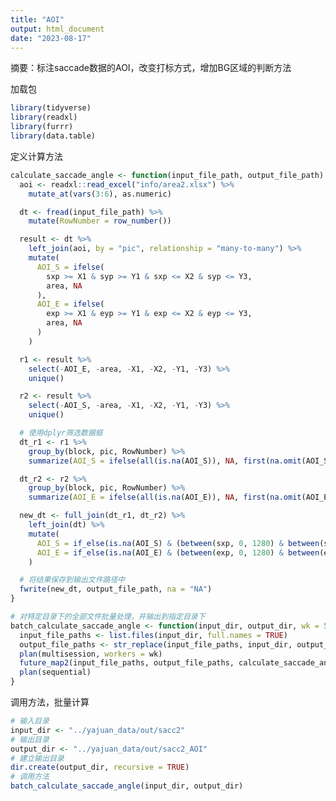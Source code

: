 ```yaml
---
title: "AOI"
output: html_document
date: "2023-08-17"
---
```

摘要：标注saccade数据的AOI，改变打标方式，增加BG区域的判断方法

加载包
```r
library(tidyverse)
library(readxl)
library(furrr)
library(data.table)
```

定义计算方法
```r
calculate_saccade_angle <- function(input_file_path, output_file_path) {
  aoi <- readxl::read_excel("info/area2.xlsx") %>%
    mutate_at(vars(3:6), as.numeric)

  dt <- fread(input_file_path) %>%
    mutate(RowNumber = row_number())

  result <- dt %>%
    left_join(aoi, by = "pic", relationship = "many-to-many") %>%
    mutate(
      AOI_S = ifelse(
        sxp >= X1 & syp >= Y1 & sxp <= X2 & syp <= Y3,
        area, NA
      ),
      AOI_E = ifelse(
        exp >= X1 & eyp >= Y1 & exp <= X2 & eyp <= Y3,
        area, NA
      )
    )

  r1 <- result %>%
    select(-AOI_E, -area, -X1, -X2, -Y1, -Y3) %>%
    unique()

  r2 <- result %>%
    select(-AOI_S, -area, -X1, -X2, -Y1, -Y3) %>%
    unique()

  # 使用dplyr筛选数据框
  dt_r1 <- r1 %>%
    group_by(block, pic, RowNumber) %>%
    summarize(AOI_S = ifelse(all(is.na(AOI_S)), NA, first(na.omit(AOI_S))))

  dt_r2 <- r2 %>%
    group_by(block, pic, RowNumber) %>%
    summarize(AOI_E = ifelse(all(is.na(AOI_E)), NA, first(na.omit(AOI_E))))

  new_dt <- full_join(dt_r1, dt_r2) %>%
    left_join(dt) %>%
    mutate(
      AOI_S = if_else(is.na(AOI_S) & (between(sxp, 0, 1280) & between(syp, 0, 1024)), "BG", AOI_S),
      AOI_E = if_else(is.na(AOI_E) & (between(exp, 0, 1280) & between(eyp, 0, 1024)), "BG", AOI_E)
    )

  # 将结果保存到输出文件路径中
  fwrite(new_dt, output_file_path, na = "NA")
}

# 对特定目录下的全部文件批量处理，并输出到指定目录下
batch_calculate_saccade_angle <- function(input_dir, output_dir, wk = 5) {
  input_file_paths <- list.files(input_dir, full.names = TRUE)
  output_file_paths <- str_replace(input_file_paths, input_dir, output_dir)
  plan(multisession, workers = wk)
  future_map2(input_file_paths, output_file_paths, calculate_saccade_angle)
  plan(sequential)
}
```

调用方法，批量计算
```r
# 输入目录
input_dir <- "../yajuan_data/out/sacc2"
# 输出目录
output_dir <- "../yajuan_data/out/sacc2_AOI"
# 建立输出目录
dir.create(output_dir, recursive = TRUE)
# 调用方法
batch_calculate_saccade_angle(input_dir, output_dir)
```
